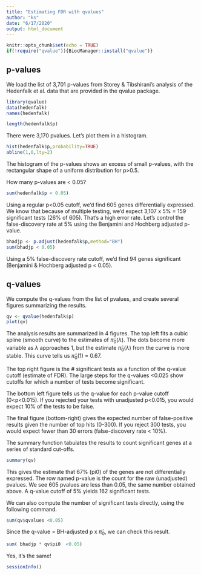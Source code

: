 ```yaml
---
title: "Estimating FDR with qvalues"
author: "ks"
date: "6/17/2020"
output: html_document
---
```


```r
knitr::opts_chunk$set(echo = TRUE)
if(!require("qvalue")){BiocManager::install("qvalue")}
```

## p-values

We load the list of 3,701 p-values from Storey & Tibshirani's analysis of the Hedenfalk et al. data that are provided in the qvalue package. 

```r
library(qvalue)
data(hedenfalk)
names(hedenfalk)
```


```r
length(hedenfalk$p)
```

There were 3,170 pvalues. Let's plot them in a histogram.

```r
hist(hedenfalk$p,probability=TRUE)
abline(1,0,lty=2)
```

The histogram of the p-values shows an excess of small p-values, with the rectangular shape of a uniform distribution for p>0.5.

How many p-values are < 0.05?

```r
sum(hedenfalk$p < 0.05)
```

Using a regular p<0.05 cutoff, we'd find 605 genes differentially expressed. We know that because of multiple testing, we'd expect 3,107 x 5\% = 159 significant tests (26% of 605). That's a high error rate. Let's control the false-discovery rate at 5\% using the Benjamini and Hochberg adjusted p-value.

```r
bhadjp <- p.adjust(hedenfalk$p,method="BH")
sum(bhadjp < 0.05)
```

Using a 5\% false-discovery rate cutoff, we'd find 94 genes significant (Benjamini & Hochberg adjusted p < 0.05).   

## q-values

We compute the q-values from the list of pvalues, and create several figures summarizing the results.

```r
qv <- qvalue(hedenfalk$p)
plot(qv)
```

The analysis results are summarized in 4 figures. The top left fits a cubic spline (smooth curve) to the estimates of $\hat{\pi}_0 (\lambda)$. The dots become more variable as $\lambda$ approaches 1, but the estimate $\hat{\pi}_0 (\lambda)$ from the curve is more stable.  This curve tells us $\hat{\pi}_0 (1)$ = 0.67.

The top right figure is the # significant tests as a function of the q-value cutoff (estimate of FDR). The large steps for the q-values <0.025 show cutoffs for which a number of tests become significant.  

The bottom left figure tells us the q-value for each p-value cutoff (0<p<0.015). If you rejected your tests with unadjusted p<0.015, you would expect 10% of the tests to be false.

The final figure (bottom-right) gives the expected number of false-positive results given the number of top hits (0-300). If you reject 300 tests, you would expect fewer than 30 errors (false-discovery rate < 10%). 

The summary function tabulates the results to count significant genes at a series of standard cut-offs.

```r
summary(qv)
```

This gives the estimate that 67\% (pi0) of the genes are not differentially expressed.  The row named p-value is the count for the raw (unadjusted) pvalues. We see 605 pvalues are less than 0.05, the same number obtained above.  A q-value cutoff of 5% yields 162 significant tests.

We can also compute the number of significant tests directly, using the following command.
```r
sum(qv$qvalues <0.05)
```

Since the q-value = BH-adjusted p x $\hat{\pi}_0$, we can check this result. 
```r
sum( bhadjp * qv$pi0  <0.05)
```

Yes, it's the same! 

```r
sessionInfo()
```
